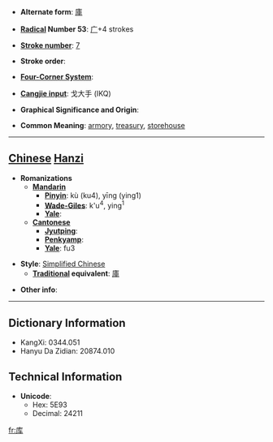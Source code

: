 * '''Alternate form''': [[庫]]

* '''[[Wiktionary:Chinese radical index| Radical]] Number 53''': [[Wiktionary:Chinese radical index 广|广]]+4 strokes

* '''[[Wiktionary:Chinese total strokes index|Stroke number]]''': [[Wiktionary:Chinese total strokes index 7|7]]

* '''Stroke order''': 

* '''[[Wiktionary:Chinese four corner index|Four-Corner System]]''': 

* '''[[Wiktionary:Chinese Cangjie index|Cangjie input]]''': 戈大手 (IKQ)

* '''Graphical Significance and Origin''': 

* '''Common Meaning''': [[armory]], [[treasury]], [[storehouse]]

----

== [[Chinese]] [[Hanzi]] ==

* '''Romanizations'''
** '''[[Mandarin]]'''
*** '''[[Pinyin]]''': kù (ku4), yīng (ying1)
*** '''[[Wade-Giles]]''': k'u<sup>4</sup>, ying<sup>1</sup>
*** '''[[Yale]]''': 
** '''[[Cantonese]]'''
*** '''[[Jyutping]]''':
*** '''[[Penkyamp]]''': 
*** '''[[Yale]]''': fu3

* '''Style''': [[Simplified Chinese]] 
** '''[[Traditional Chinese|Traditional]] equivalent''': [[庫]]

* '''Other info''': 

----

== Dictionary Information ==

* KangXi: 0344.051
* Hanyu Da Zidian: 20874.010

== Technical Information ==

* '''Unicode''':
** Hex: 5E93
** Decimal: 24211

[[fr:库]]